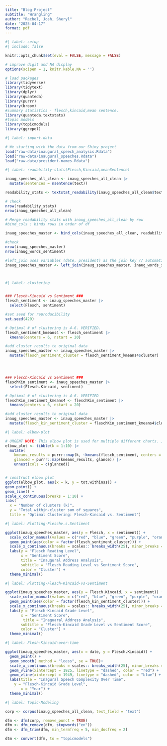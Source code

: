 ```yaml
---
title: "Blog Project"
subtitle: "Wrangling"
author: "Rachel, Josh, Sheryl"
date: "2025-04-17"
format: pdf
---
```



```r
#| label: setup
#| include: false

knitr::opts_chunk$set(eval = FALSE, message = FALSE)

# improve digit and NA display 
options(scipen = 1, knitr.kable.NA = '')

# load packages
library(tidyverse)
library(tidytext)
library(dplyr)
library(quanteda)
library(purrr)
library(broom)
#summary statistics - flesch,kincaid,mean sentence.
library(quanteda.textstats)
#topic models
library(topicmodels)
library(ggrepel)

```


```r
#| label: import-data

# We starting with the data from our Shiny project
load("raw-data/inaugural_speech_analysis.Rdata")
load("raw-data/inaugural_speeches.Rdata")
load("raw-data/president-names.Rdata")

```

```r
#| label: readability-stats(Flesch,Kincaid,meanSentence)

inaug_speeches_all_clean <- inaug_speeches_all_clean |>
  mutate(sentences = nsentence(text))

readability_stats <- textstat_readability(inaug_speeches_all_clean$text, measure = c("Flesch", "Flesch.Kincaid", "meanSentenceLength"))

# check
nrow(readability_stats)
nrow(inaug_speeches_all_clean)

# Merge readability stats with inaug_speeches_all_clean by row
#bind_cols : binds rows in order of df 

inaug_speeches_master <- bind_cols(inaug_speeches_all_clean, readability_stats)

#check
nrow(inaug_speeches_master)
nrow(inaug_words_sentiment)

#left_join uses variables (date, president) as the join key // automatic
inaug_speeches_master <- left_join(inaug_speeches_master, inaug_words_sentiment)




```


```r
#| label: clustering


### Flesch-Kincaid vs Sentiment ###
flesch_sentiment <- inaug_speeches_master |>
  select(Flesch, sentiment)

#set seed for reproducibility
set.seed(420)

# Optimal # of clustering is 4-6. VERIFIED.
flesch_sentiment_kmeans4 <- flesch_sentiment |>
  kmeans(centers = 6, nstart = 20)

#add cluster results to original data
inaug_speeches_master <- inaug_speeches_master |>
  mutate(flesch_sentiment_cluster = flesch_sentiment_kmeans4$cluster)




### Flesch-Kincaid vs Sentiment ###
fleschKin_sentiment <- inaug_speeches_master |>
  select(Flesch.Kincaid, sentiment)

# Optimal # of clustering is 4-6. VERIFIED
fleschKin_sentiment_kmeans4 <- fleschKin_sentiment |>
  kmeans(centers = 6, nstart = 20)

#add cluster results to original data
inaug_speeches_master <- inaug_speeches_master |>
  mutate(flesch_kin_sentiment_cluster = fleschKin_sentiment_kmeans4$cluster)

```

```r
#| label: elbow-plot

# URGENT NOTE: This elbow plot is used for multiple different charts. JUST SWAP OUT THE DATA SET AND CHANGE THE TITLE.
elbow_plot <- tibble(k = 1:10) |>
  mutate( 
    kmeans_results = purrr::map(k, ~kmeans(flesch_sentiment, centers = .x, nstart=20)),
    glanced = purrr::map(kmeans_results, glance)) |>
    unnest(cols = c(glanced))


# construct elbow plot
ggplot(elbow_plot, aes(x = k, y = tot.withinss)) +
geom_point() +
geom_line() +
scale_x_continuous(breaks = 1:10) +
labs(
  x = "Number of clusters (k)",
  y = "Total within-cluster sum of squares",
  title = "Optimal Clustering: Flesch-Kincaid vs. Sentiment")
```


```r
#| label: Plotting-Fleschv.s.Sentiment

ggplot(inaug_speeches_master, aes(y = Flesch, x = sentiment)) +
  scale_color_manual(values = c("red", "blue", "green", "purple", "orange", "pink")) +
  geom_point(aes(color = factor(flesch_sentiment_cluster))) +
  scale_x_continuous(breaks = scales:: breaks_width(25), minor_breaks = NULL) +
  labs(y = "Flesch Reading Level",
       x = "Sentiment Score",
       title = "Inaugural Address Analysis",
       subtitle = "Flesch Reading Level vs Sentiment Score",
       color = "Cluster") +
  theme_minimal()

```

```r
#| label: Plotting-Flesch-Kincaid-vs-Sentiment

ggplot(inaug_speeches_master, aes(y = Flesch.Kincaid, x = sentiment)) +
  scale_color_manual(values = c("red", "blue", "green", "purple", "orange", "pink")) +
  geom_point(aes(color = factor(flesch_kin_sentiment_cluster))) +
  scale_x_continuous(breaks = scales:: breaks_width(25), minor_breaks = NULL) +
  labs(y = "Flesch-Kincaid Grade Level",
       x = "Sentiment Score",
        title = "Inaguaral Address Analysis",
       subtitle = "Flesch-Kincaid Grade Level vs Sentiment Score",
       color = "Cluster") +
  theme_minimal()


```


```r
#| label: Flesh-Kincaid-over-time

ggplot(inaug_speeches_master, aes(x = date, y = Flesch.Kincaid)) +
  geom_point() +
  geom_smooth( method = "loess", se = TRUE)+
  scale_x_continuous(breaks = scales:: breaks_width(25), minor_breaks = NULL) +
  geom_vline(xintercept = 1925, linetype = "dashed", color = "red") +
  geom_vline(xintercept = 1949, linetype = "dashed", color = "blue") +
  labs(title = "Inagural Speech Complexity Over Time",
    y = "Flesch-Kincaid Grade Level",
       x = "Year") +
  theme_minimal()

```



```r
#| label: Topic-Modeling

corp <- corpus(inaug_speeches_all_clean, text_field = "text")

dfm <- dfm(corp, remove_punct = TRUE)
dfm <- dfm_remove(dfm, stopwords("en"))
dfm <- dfm_trim(dfm, min_termfreq = 5, min_docfreq = 2)

dtm <- convert(dfm, to = "topicmodels")



```

